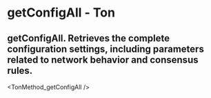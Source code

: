 # getConfigAll - Ton

## getConfigAll. Retrieves the complete configuration settings, including parameters related to network behavior and consensus rules.


<TonMethod_getConfigAll />
